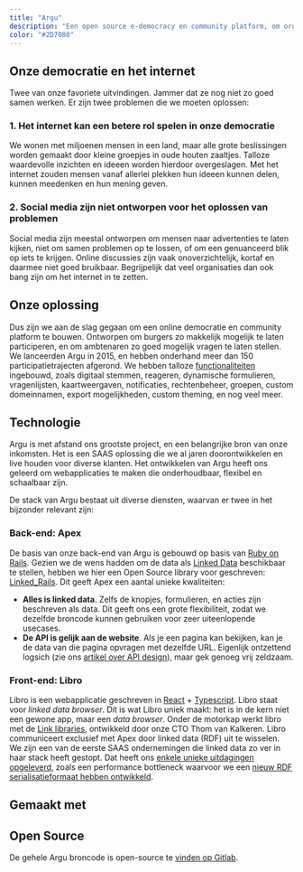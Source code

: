 ```yaml
---
title: "Argu"
description: "Een open source e-democracy en community platform, om organisaties te helpen hun achterban te bereiken."
color: "#2D7080"
---
```


## Onze democratie en het internet

Twee van onze favoriete uitvindingen.
Jammer dat ze nog niet zo goed samen werken.
Er zijn twee problemen die we moeten oplossen:

### 1. Het internet kan een betere rol spelen in onze democratie

We wonen met miljoenen mensen in een land, maar alle grote beslissingen worden gemaakt door kleine groepjes in oude houten zaaltjes.
Talloze waardevolle inzichten en ideeen worden hierdoor overgeslagen.
Met het internet zouden mensen vanaf allerlei plekken hun ideeen kunnen delen, kunnen meedenken en hun mening geven.

### 2. Social media zijn niet ontworpen voor het oplossen van problemen

Social media zijn meestal ontworpen om mensen naar advertenties te laten kijken, niet om samen problemen op te lossen, of om een genuanceerd blik op iets te krijgen.
Online discussies zijn vaak onoverzichtelijk, kortaf en daarmee niet goed bruikbaar.
Begrijpelijk dat veel organisaties dan ook bang zijn om het internet in te zetten.

<BigImage image="cases/argu_abstract_nl.png" />

## Onze oplossing

Dus zijn we aan de slag gegaan om een online democratie en community platform te bouwen.
Ontworpen om burgers zo makkelijk mogelijk te laten participeren, en om ambtenaren zo goed mogelijk vragen te laten stellen.
We lanceerden Argu in 2015, en hebben onderhand meer dan 150 participatietrajecten afgerond.
We hebben talloze [functionaliteiten](https://argu.co/info/functionaliteiten) ingebouwd, zoals digitaal stemmen, reageren, dynamische formulieren, vragenlijsten, kaartweergaven, notificaties, rechtenbeheer, groepen, custom domeinnamen, export mogelijkheden, custom theming, en nog veel meer.

<BigImage image="cases/argu_body.png" />

## Technologie

Argu is met afstand ons grootste project, en een belangrijke bron van onze inkomsten.
Het is een SAAS oplossing die we al jaren doorontwikkelen en live houden voor diverse klanten.
Het ontwikkelen van Argu heeft ons geleerd om webapplicaties te maken die onderhoudbaar, flexibel en schaalbaar zijn.

De stack van Argu bestaat uit diverse diensten, waarvan er twee in het bijzonder relevant zijn:

### Back-end: Apex

De basis van onze back-end van Argu is gebouwd op basis van [Ruby on Rails](/nl/tech/ruby-on-rails).
Gezien we de wens hadden om de data als [Linked Data](/nl/blog/what-is-linked-data) beschikbaar te stellen, hebben we hier een Open Source library voor geschreven: [Linked_Rails](https://github.com/ontola/linked_rails).
Dit geeft Apex een aantal unieke kwaliteiten:

- **Alles is linked data**. Zelfs de knopjes, formulieren, en acties zijn beschreven als data. Dit geeft ons een grote flexibiliteit, zodat we dezelfde broncode kunnen gebruiken voor zeer uiteenlopende usecases.
- **De API is gelijk aan de website**. Als je een pagina kan bekijken, kan je de data van die pagina opvragen met dezelfde URL. Eigenlijk ontzettend logsich (zie ons [artikel over API design](/blog/api-design)), maar gek genoeg vrij zeldzaam.

### Front-end: Libro

Libro is een webapplicatie geschreven in [React](/nl/tech/react) + [Typescript](/nl/tech/typescript).
Libro staat voor _linked data browser_.
Dit is wat Libro uniek maakt: het is in de kern niet een gewone app, maar een _data browser_.
Onder de motorkap werkt libro met de [Link libraries](https://github.com/rescribet/link-redux), ontwikkeld door onze CTO Thom van Kalkeren.
Libro communiceert exclusief met Apex door linked data (RDF) uit te wisselen.
We zijn een van de eerste SAAS ondernemingen die linked data zo ver in haar stack heeft gestopt.
Dat heeft ons [enkele unieke uitdagingen opgeleverd](/blog/full-stack-linked-data/), zoals een performance bottleneck waarvoor we een [nieuw RDF serialisatieformaat hebben ontwikkeld](https://github.com/ontola/hextuples).

## Gemaakt met

<TechWrapperSmall>
  <TechPill technology={'react'} />
  <TechPill technology={'typescript'} />
</TechWrapperSmall>

## Open Source

De gehele Argu broncode is open-source te [vinden op Gitlab](https://gitlab.com/ontola/argu/).
